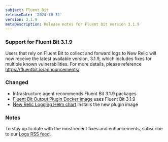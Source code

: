```yaml
---
subject: Fluent Bit 
releaseDate: '2024-10-31'
version: 3.1.9
metaDescription: Release notes for Fluent bit version 3.1.9
---
```


### Support for Fluent Bit 3.1.9

Users that rely on Fluent Bit to collect and forward logs to New Relic will now receive the latest available version, 3.1.9, which includes fixes for multiple known vulnerabilities. For more details, please reference https://fluentbit.io/announcements/.

### Changed

* Infrastructure agent recommends Fluent Bit 3.1.9 packages
* [Fluent Bit Output Plugin Docker image](https://hub.docker.com/r/newrelic/newrelic-fluentbit-output) uses Fluent Bit 3.1.9
* [New Relic Logging Helm chart](https://github.com/newrelic/helm-charts/tree/master/charts/newrelic-logging) installs the new plugin image

### Notes

To stay up to date with the most recent fixes and enhancements, subscribe to our [Logs RSS feed](/docs/release-notes/logs-release-notes/).